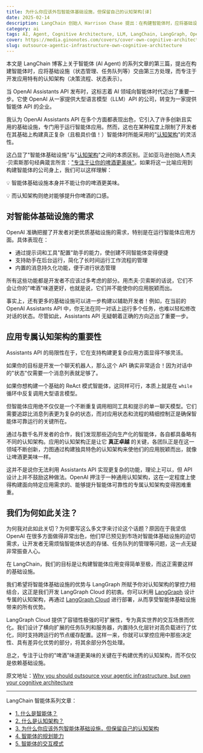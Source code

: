 ```yaml
---
title: 为什么你应该外包智能体基础设施，但保留自己的认知架构[译]
date: 2025-02-14
description: LangChain 创始人 Harrison Chase 提出：在构建智能体时，应将基础设施（状态管理、任务队列等）交由第三方处理，而专注于开发应用特有的认知架构（决策流程、状态表示）。虽然 OpenAI Assistants API 提供了完善的基础设施，但其通用认知架构限制了复杂应用的开发。开发者应将精力集中在能带来差异化优势的认知架构设计上。
category: ai
tags: AI, Agent, Cognitive Architecture, LLM, LangChain, LangGraph, OpenAI, Assistants API
cover: https://media.ginonotes.com/covers/cover-own-cognitive-architecture.jpeg
slug: outsource-agentic-infrastructure-own-cognitive-architecture
---
```


<div className="mx-auto max-w-prose rounded-lg border bg-gradient-to-br px-4 shadow-md text-lg leading-relaxed">
  本文是 LangChain 博客上关于智能体 (AI Agent) 的系列文章的第三篇，提出在构建智能体时，应将基础设施（状态管理、任务队列等）交由第三方处理，而专注于开发应用特有的认知架构（决策流程、状态表示）。
</div>

当 OpenAI Assistants API 发布时，这标志着 AI 领域向智能体时代迈出了重要一步。它使 OpenAI 从一家提供大型语言模型（LLM）API 的公司，转变为一家提供智能体 API 的企业。

我认为 OpenAI Assistants API 在多个方面都表现出色，它引入了许多创新且实用的基础设施，专门用于运行智能体应用。然而，这也在某种程度上限制了开发者在其基础上构建真正复杂（且极具价值！）智能体时所能采用的"[认知架构](https://blog.langchain.dev/what-is-a-cognitive-architecture/)"的灵活性。

这凸显了"智能体基础设施"与"[认知架构](https://blog.langchain.dev/what-is-a-cognitive-architecture/)"之间的本质区别。正如亚马逊创始人杰夫·贝索斯那句经典箴言所言：["专注于让你的啤酒更美味"](https://www.acquired.fm/episodes/amazon-com)。如果将这一比喻应用到构建智能体的公司身上，我们可以这样理解：

<div className="my-4 rounded-lg bg-blue-50 p-4">
  💡 智能体基础设施本身并不能让你的啤酒更美味。
  
  💡 而认知架构则绝对能够提升你啤酒的口感。
</div>

## 对智能体基础设施的需求

OpenAI 准确把握了开发者对更优质基础设施的需求，特别是在运行智能体应用方面。具体表现在：

- 通过提示词和工具"配置"助手的能力，使创建不同智能体变得便捷
- 支持助手在后台运行，简化了长时间运行工作流程的管理
- 内置的消息持久化功能，便于进行状态管理

所有这些功能都是开发者不应该过多考虑的部分。用杰夫·贝索斯的话说，它们不会让你的"啤酒"味道更好，也就是说，它们并不能使你的应用脱颖而出。

事实上，还有更多的基础设施可以进一步构建以辅助开发者！例如，在当前的 OpenAI Assistants API 中，你无法在同一对话上运行多个任务，也难以轻松修改对话的状态。尽管如此，Assistants API 无疑朝着正确的方向迈出了重要一步。

## 应用专属认知架构的重要性

Assistants API 的局限性在于，它在支持构建更复杂应用方面显得不够灵活。

如果你的目标是开发一个聊天机器人，那么这个 API 确实非常适合！因为对话中的"状态"仅需要一个消息列表就足够了。

如果你想构建一个基础的 ReAct 模式智能体，这同样可行，本质上就是在 `while` 循环中反复调用大型语言模型。

但智能体应用绝不仅仅是一个不断重复调用相同工具和提示的单一聊天模型。它们需要追踪比消息列表更为复杂的状态，而对应用状态和流程的精细控制正是确保智能体可靠运行的关键所在。

通过与数千名开发者的合作，我们发现那些迈向生产化的智能体，各自都具备略有不同的认知架构。应用的认知架构正是让它 **真正卓越** 的关键，各团队正是在这一领域不断创新，力图通过构建独具特色的认知架构来使他们的应用脱颖而出，就像让啤酒更美味一样。

这并不是说你无法利用 Assistants API 实现更复杂的功能，理论上可以，但 API 设计上并不鼓励这种做法。OpenAI 押注于一种通用认知架构，这在一定程度上使得构建面向特定应用需求的、能够提升智能体可靠性的专属认知架构变得困难重重。

## 我们为何如此关注？

为何我对此如此关切？为何要写这么多文字来讨论这个话题？原因在于我坚信 OpenAI 在很多方面做得非常出色，他们早已预见到市场对智能体基础设施的迫切需求，让开发者无需烦恼智能体状态的存储、任务队列的管理等问题，这一点无疑非常振奋人心。

在 LangChain，我们的目标是让构建智能体应用变得简单至极，而这正需要这样的基础设施。

我们希望将智能体基础设施的优势与 LangGraph 所赋予你对认知架构的掌控力相结合，这正是我们开发 LangGraph Cloud 的初衷。你可以利用 [LangGraph](https://www.langchain.com/langgraph) 设计专属的认知架构，再通过 [LangGraph Cloud](https://blog.langchain.dev/langgraph-cloud/) 进行部署，从而享受智能体基础设施带来的所有优势。

LangGraph Cloud 提供了容错性极强的可扩展性，专为真实世界的交互场景而优化。我们设计了横向扩展的任务队列和服务器，内置持久化层针对高负载进行了优化，同时支持跨运行的节点缓存配置。这样一来，你就可以掌控应用中那些决定性、具有差异化优势的部分，将其余部分外包处理。

总之，专注于让你的"啤酒"味道更美味的关键在于构建优秀的认知架构，而不仅仅是依赖基础设施。

原文地址：[Why you should outsource your agentic infrastructure, but own your cognitive architecture](https://blog.langchain.dev/why-you-should-outsource-your-agentic-infrastructure-but-own-your-cognitive-architecture/)

---

LangChain 智能体系列文章：

- [1. 什么是智能体？](https://www.ginonotes.com/posts/what-is-ai-agents)
- [2. 什么是认知架构？](https://www.ginonotes.com/posts/what-is-a-cognitive-architecture)
- [3. 为什么你应该外包智能体基础设施，但保留自己的认知架构](https://www.ginonotes.com/posts/outsource-agentic-infrastructure-own-cognitive-architecture)
- [4. 智能体的规划能力](https://www.ginonotes.com/posts/planning-for-agents)
- [5. 智能体的交互模式](https://www.ginonotes.com/posts/ux-for-agents)